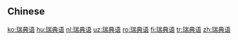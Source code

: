{{also|瑞典語}}
==Chinese==
{{zh-see|瑞典語}}

[[ko:瑞典语]]
[[hu:瑞典语]]
[[nl:瑞典语]]
[[uz:瑞典语]]
[[ro:瑞典语]]
[[fi:瑞典语]]
[[tr:瑞典语]]
[[zh:瑞典语]]